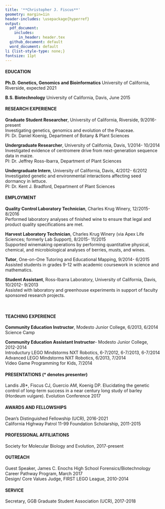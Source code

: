 ```yaml
---
title: '**Christopher J. Fiscus**'
geometry: margin=1in
header-includes: \usepackage{hyperref}
output:
  pdf_document:
    includes:
      in_header: header.tex
  github_document: default
  word_document: default
li {list-style-type: none;}
fontsize: 11pt
---
```

\begin{center}
Graduate Student Researcher\\
Department of Botany and Plant Sciences, University of California, Riverside\\
\href{mailto:cfisc004@ucr.edu}{cfisc004@ucr.edu} • \href{https://linkedin.com/in/cjfiscus}{LinkedIn} • \href{https://github.com/cjfiscus}{GitHub}• \href{https://twitter.com/cjfiscu}{@cjfiscu}
\end{center}

#### EDUCATION
**Ph.D. Genetics, Genomics and Bioinformatics**
University of California, Riverside, expected 2021

**B.S. Biotechnology**
University of California, Davis, June 2015

#### RESEARCH EXPERIENCE
**Graduate Student Researcher**, University of California, Riverside, 9/2016-present  
Investigating genetics, genomics and evolution of the Poaceae.  
PI: Dr. Daniel Koenig, Department of Botany & Plant Sciences  

**Undergraduate Researcher**, University of California, Davis, 1/2014- 10/2014  
Investigated evidence of centromere drive from next-generation sequence data in maize.  
PI: Dr. Jeffrey Ross-Ibarra, Department of Plant Sciences  

**Undergraduate Intern**, University of California, Davis, 4/2012- 6/2012  
Investigated genetic and environmental interactions affecting seed dormancy in lettuce.  
PI: Dr. Kent J. Bradford, Department of Plant Sciences  

#### EMPLOYMENT

**Quality Control Laboratory Technician**, Charles Krug Winery, 12/2015- 8/2016  
Performed laboratory analyses of finished wine to ensure that legal and product quality specifications are met.  

**Harvest Laboratory Technician**, Charles Krug Winery (via Apex Life Sciences; formerly Lab Support), 8/2015- 11/2015  
Supported winemaking operations by performing quantitative physical, chemical, and microbiological analyses of berries, musts, and wines.  

**Tutor**, One-on-One Tutoring and Educational Mapping, 9/2014- 6/2015  
Assisted students in grades 9-12 with academic coursework in science and mathematics.  

**Student Assistant**, Ross-Ibarra Laboratory, University of California, Davis, 10/2012- 9/2013  
Assisted with laboratory and greenhouse experiments in support of faculty sponsored research projects.

\


#### TEACHING EXPERIENCE  
**Community Education Instructor**, Modesto Junior College, 6/2013, 6/2014  
Science Camp  

**Community Education Assistant Instructor**- Modesto Junior College, 2012-2014  
Introductury LEGO Mindstorms NXT Robotics, 6-7/2012, 6-7/2013, 6-7/2014  
Advanced LEGO Mindstorms NXT Robotics, 6/2013, 7/2014  
Video Game Programming for Kids, 7/2014  

#### PRESENTATIONS (* denotes presenter)
Landis JB*, Fiscus CJ, Guercio AM, Koenig DP. Elucidating the genetic control of long-term success in a near century long study of barley (Hordeum vulgare). Evolution Conference 2017

#### AWARDS AND FELLOWSHIPS
Dean's Distinguished Fellowship (UCR), 2016-2021  
California Highway Patrol 11-99 Foundation Scholarship, 2011-2015

#### PROFESSIONAL AFFILIATIONS
Society for Molecular Biology and Evolution, 2017-present

#### OUTREACH
Guest Speaker, James C. Enochs High School Forensics/Biotechnology Career Pathway Program, March 2017  
Design/ Core Values Judge, FIRST LEGO League, 2010-2014

#### SERVICE
Secretary, GGB Graduate Student Association (UCR), 2017-2018
